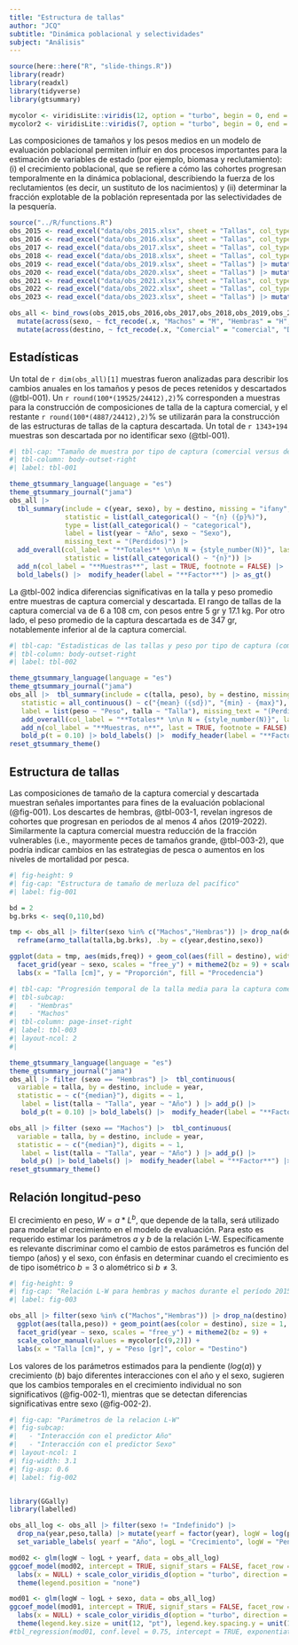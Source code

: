 ```yaml
---
title: "Estructura de tallas"
author: "JCQ"
subtitle: "Dinámica poblacional y selectividades"
subject: "Análisis"
---
```


```r
source(here::here("R", "slide-things.R"))
library(readr)
library(readxl)
library(tidyverse)
library(gtsummary)

mycolor <- viridisLite::viridis(12, option = "turbo", begin = 0, end = 1)
mycolor2 <- viridisLite::viridis(7, option = "turbo", begin = 0, end = 1)
```

Las composiciones de tamaños y los pesos medios en un modelo de evaluación poblacional permiten influir en dos
procesos importantes para la estimación de variables de estado (por ejemplo, biomasa y reclutamiento): (i) el
crecimiento poblacional, que se refiere a cómo las cohortes progresan temporalmente en la dinámica
poblacional, describiendo la fuerza de los reclutamientos (es decir, un sustituto de los nacimientos) y (ii)
determinar la fracción explotable de la población representada por las selectividades de la pesquería.

```r
source("../R/functions.R")
obs_2015 <- read_excel("data/obs_2015.xlsx", sheet = "Tallas", col_types = c("text", "numeric", "numeric", "date", "text", "text", "text", "numeric", "numeric", "text", "text")) |> mutate(year = 2015)
obs_2016 <- read_excel("data/obs_2016.xlsx", sheet = "Tallas", col_types = c("text", "numeric", "numeric", "date", "text", "text", "text", "numeric", "numeric", "numeric", "text", "text")) |> mutate(year = 2016)
obs_2017 <- read_excel("data/obs_2017.xlsx", sheet = "Tallas", col_types = c("text", "numeric", "numeric", "date", "text", "numeric", "numeric", "text", "text")) |> mutate(year = 2017)
obs_2018 <- read_excel("data/obs_2018.xlsx", sheet = "Tallas", col_types = c("text", "text", "numeric", "numeric", "date", "text", "numeric", "numeric", "text", "text")) |> mutate(year = 2018)
obs_2019 <- read_excel("data/obs_2019.xlsx", sheet = "Tallas") |> mutate(year = 2019)
obs_2020 <- read_excel("data/obs_2020.xlsx", sheet = "Tallas") |> mutate(year = 2020)
obs_2021 <- read_excel("data/obs_2021.xlsx", sheet = "Tallas", col_types = c("text", "text", "text", "text", "numeric", "numeric", "text", "text")) |> mutate(year = 2021)
obs_2022 <- read_excel("data/obs_2022.xlsx", sheet = "Tallas", col_types = c("text", "text", "text", "numeric", "numeric", "text", "text")) |> mutate(year = 2022)
obs_2023 <- read_excel("data/obs_2023.xlsx", sheet = "Tallas") |> mutate(year = 2023)

obs_all <- bind_rows(obs_2015,obs_2016,obs_2017,obs_2018,obs_2019,obs_2020,obs_2021,obs_2022,obs_2023) |> 
  mutate(across(sexo, ~ fct_recode(.x, "Machos" = "M", "Hembras" = "H", "Indefinido" = "Ind"))) |> 
  mutate(across(destino, ~ fct_recode(.x, "Comercial" = "comercial", "Descarte" = "descarte")))
```

## Estadísticas

Un total de `r dim(obs_all)[1]` muestras fueron analizadas para describir los cambios anuales en los tamaños y
pesos de peces retenidos y descartados (@tbl-001). Un `r round(100*(19525/24412),2)`% corresponden a muestras
para la construcción de composiciones de talla de la captura comercial, y el restante
`r round(100*(4887/24412),2)`% se utilizarán para la construcción de las estructuras de tallas de la captura
descartada. Un total de `r 1343+194` muestras son descartada por no identificar sexo (@tbl-001).

```r
#| tbl-cap: "Tamaño de muestra por tipo de captura (comercial versus descarte) e identificación de sexo. Porcentaje aplica en niveles para cada factor."
#| tbl-column: body-outset-right
#| label: tbl-001

theme_gtsummary_language(language = "es")
theme_gtsummary_journal("jama")
obs_all |>  
  tbl_summary(include = c(year, sexo), by = destino, missing = "ifany", percent = c("row"),
              statistic = list(all_categorical() ~ "{n} ({p}%)"), 
              type = list(all_categorical() ~ "categorical"),
              label = list(year ~ "Año", sexo ~ "Sexo"), 
              missing_text = "(Perdidos)") |> 
  add_overall(col_label = "**Totales** \n\n N = {style_number(N)}", last = TRUE,
              statistic = list(all_categorical() ~ "{n}")) |> 
  add_n(col_label = "**Muestras**", last = TRUE, footnote = FALSE) |>  
  bold_labels() |>  modify_header(label = "**Factor**") |> as_gt()


```

La @tbl-002 indica diferencias significativas en la talla y peso promedio entre muestras de captura comercial
y descartada. El rango de tallas de la captura comercial va de 6 a 108 cm, con pesos entre 5 gr y 17.1 kg. Por
otro lado, el peso promedio de la captura descartada es de 347 gr, notablemente inferior al de la captura
comercial.

```r
#| tbl-cap: "Estadisticas de las tallas y peso por tipo de captura (comercial versus descarte). Valor P negrilla indica diferecias significativa entre la captura comercial y descartada."
#| tbl-column: body-outset-right
#| label: tbl-002

theme_gtsummary_language(language = "es")
theme_gtsummary_journal("jama")
obs_all |>  tbl_summary(include = c(talla, peso), by = destino, missing = "ifany", type = all_continuous() ~ "continuous2",
   statistic = all_continuous() ~ c("{mean} ({sd})", "{min} - {max}"), digits = list(peso ~ 0, talla ~ 1),
   label = list(peso ~ "Peso", talla ~ "Talla"), missing_text = "(Perdidos)") |> 
   add_overall(col_label = "**Totales** \n\n N = {style_number(N)}", last = TRUE) |> 
   add_n(col_label = "**Muestras, n**", last = TRUE, footnote = FALSE) |> add_p(test = everything() ~ "t.test") |> 
   bold_p(t = 0.10) |> bold_labels() |>  modify_header(label = "**Factor**") |> as_gt()
reset_gtsummary_theme()
```

## Estructura de tallas

Las composiciones de tamaño de la captura comercial y descartada muestran señales importantes para fines de la
evaluación poblacional (@fig-001). Los descartes de hembras, @tbl-003-1, revelan ingresos de cohortes que
progresan en periodos de al menos 4 años (2019-2022). Similarmente la captura comercial muestra reducción de
la fracción vulnerables (i.e., mayormente peces de tamaños grande, @tbl-003-2), que podría indicar cambios en
las estrategias de pesca o aumentos en los niveles de mortalidad por pesca.

```r
#| fig-height: 9
#| fig-cap: "Estructura de tamaño de merluza del pacífico"
#| label: fig-001

bd = 2
bg.brks <- seq(0,110,bd)

tmp <- obs_all |> filter(sexo %in% c("Machos","Hembras")) |> drop_na(destino,sexo) |> 
  reframe(armo_talla(talla,bg.brks), .by = c(year,destino,sexo)) 

ggplot(data = tmp, aes(mids,freq)) + geom_col(aes(fill = destino), width = NULL, position = "stack") + 
  facet_grid(year ~ sexo, scales = "free_y") + mitheme2(bz = 9) + scale_fill_manual(values = mycolor[c(9,2)]) + 
  labs(x = "Talla [cm]", y = "Proporción", fill = "Procedencia")
```

```r
#| tbl-cap: "Progresión temporal de la talla media para la captura comercial y descartada. Valor P negrilla indica diferecias significativa entre la captura comercial y descartada."
#| tbl-subcap: 
#|   - "Hembras"
#|   - "Machos"
#| tbl-column: page-inset-right
#| label: tbl-003
#| layout-ncol: 2
#| 

theme_gtsummary_language(language = "es")
theme_gtsummary_journal("jama")
obs_all |> filter (sexo == "Hembras") |>  tbl_continuous(
  variable = talla, by = destino, include = year,
  statistic = ~ c("{median}"), digits = ~ 1,
   label = list(talla ~ "Talla", year ~ "Año") ) |> add_p() |> 
   bold_p(t = 0.10) |> bold_labels() |>  modify_header(label = "**Factor**") |> as_gt()

obs_all |> filter (sexo == "Machos") |>  tbl_continuous(
  variable = talla, by = destino, include = year,
  statistic = ~ c("{median}"), digits = ~ 1,
   label = list(talla ~ "Talla", year ~ "Año") ) |> add_p() |> 
   bold_p() |> bold_labels() |>  modify_header(label = "**Factor**") |> as_gt()
reset_gtsummary_theme()
```

## Relación longitud-peso

El crecimiento en peso, $W = a*L^b$, que depende de la talla, será utilizado para modelar el crecimiento en el
modelo de evaluación. Para esto es requerido estimar los parámetros *a* y *b* de la relación L-W.
Específicamente es relevante discriminar como el cambio de estos parámetros es función del tiempo (años) y el
sexo, con énfasis en determinar cuando el crecimiento es de tipo isométrico $b = 3$ o alométrico si
$b \neq 3$.

```r
#| fig-height: 9
#| fig-cap: "Relación L-W para hembras y machos durante el período 2015 - 2023, destacando el destino de la captura"
#| label: fig-003

obs_all |> filter(sexo %in% c("Machos","Hembras")) |> drop_na(destino) |> 
  ggplot(aes(talla,peso)) + geom_point(aes(color = destino), size = 1, alpha = 0.4) + 
  facet_grid(year ~ sexo, scales = "free_y") + mitheme2(bz = 9) + 
  scale_color_manual(values = mycolor[c(9,2)]) + 
  labs(x = "Talla [cm]", y = "Peso [gr]", color = "Destino")
```

Los valores de los parámetros estimados para la pendiente ($log(a)$) y crecimiento ($b$) bajo diferentes
interacciones con el año y el sexo, sugieren que los cambios temporales en el crecimiento individual no son
significativos (@fig-002-1), mientras que se detectan diferencias significativas entre sexo (@fig-002-2).

```r
#| fig-cap: "Parámetros de la relacion L-W"
#| fig-subcap:
#|   - "Interacción con el predictor Año"
#|   - "Interacción con el predictor Sexo"
#| layout-ncol: 1
#| fig-width: 3.1
#| fig-asp: 0.6
#| label: fig-002


library(GGally)
library(labelled)

obs_all_log <- obs_all |> filter(sexo != "Indefinido") |> 
  drop_na(year,peso,talla) |> mutate(yearf = factor(year), logW = log(peso), logL = log(talla)) |> 
  set_variable_labels( yearf = "Año", logL = "Crecimiento", logW = "Pendiente" )

mod02 <- glm(logW ~ logL + yearf, data = obs_all_log)
ggcoef_model(mod02, intercept = TRUE, signif_stars = FALSE, facet_row = NULL, stripped_rows = TRUE) + 
  labs(x = NULL) + scale_color_viridis_d(option = "turbo", direction = 1) + mitheme2(bz = 4) + 
  theme(legend.position = "none") 

mod01 <- glm(logW ~ logL + sexo, data = obs_all_log)
ggcoef_model(mod01, intercept = TRUE, signif_stars = FALSE, facet_row = NULL, stripped_rows = TRUE) + 
  labs(x = NULL) + scale_color_viridis_d(option = "turbo", direction = 1) + mitheme2(bz = 4) + 
  theme(legend.key.size = unit(12, "pt"), legend.key.spacing.y = unit(10, "pt"))
#tbl_regression(mod01, conf.level = 0.75, intercept = TRUE, exponentiate = FALSE) |> modify_header(label = "Parámetros") 

```
